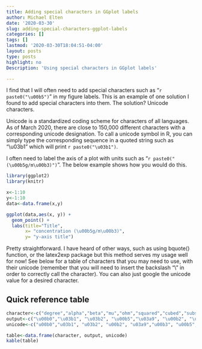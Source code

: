 ```yaml
---
title: Adding special characters in GGplot labels
author: Michael Elten
date: '2020-03-30'
slug: adding-special-characters-ggplot-labels
categories: []
tags: []
lastmod: '2020-03-30T18:04:51-04:00'
layout: posts
type: posts
highlight: no
Description: 'Using special characters in GGplot labels'

--- 
```


I find that I will often need to add special characters such as "`r paste0("\u00b5")`" in my figure labels. This is an example of one solution I found to add special characters into them. The solution? Unicode characters.

Unicode is a standardized coding scheme for characters of all languages. As of March 2020, there are close to 150,000 different characters with a corresponding unicode designation. To call a unicode symbol in R, you can simply type the corresponding sequence in a quoted string such as "\\u03b1" which will print `r paste0("\u03b1")`. 

I often need to label the axis of a plot with units such as "`r paste0("(\u00b5g/m\u00b3)")`". The below example shows how you would do this.

```r
library(ggplot2)
library(knitr)

x<-1:10
y<-1:10
data<-data.frame(x,y)

ggplot(data,aes(x, y)) + 
  geom_point() + 
  labs(title="Title",
       x= "concentration (\u00b5g/m\u00b3)",    
       y= "y-axis title")
```
  
Pretty straightforward. I have heard of other ways, such as using bquote() function, or the latex2exp package but this method serves my usage well for now! See below for a table of characters that you may need to use, with their unicode (remember that you will need to insert the backslash "\\" in order to correctly call the character). You can also just google the unicode value for a desired character.

## Quick reference table

```r
character<-c("degree","alpha","beta","mu","ohm","squared","cubed","subscript number", "e accent aigu", "e accent grave")
output<-c("\u00b0","\u03b1", "\u03b2", "\u00b5","\u03a9", "\u00b2", "\u00b3","\u2082", "\u00e9", "\u00e8")
unicode<-c("u00b0","u03b1", "u03b2", "u00b2", "u03a9","u00b3", "u00b5","u208_","u00e9", "u00e8")

table<-data.frame(character, output, unicode)
kable(table)
``` 
